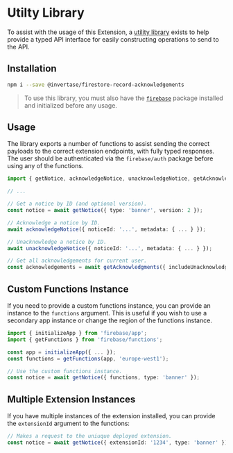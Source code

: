 # Utilty Library

To assist with the usage of this Extension, a [utility library](https://www.npmjs.com/package/@invertase/firestore-record-acknowledgements) exists
to help provide a typed API interface for easily constructing operations to send to the API.

## Installation

```bash
npm i --save @invertase/firestore-record-acknowledgements
```

> To use this library, you must also have the [`firebase`](https://www.npmjs.com/package/firebase) package installed and initialized before any usage.

## Usage

The library exports a number of functions to assist sending the correct payloads to the correct extension endpoints, with fully typed responses.
The user should be authenticated via the `firebase/auth` package before using any of the functions.

```ts
import { getNotice, acknowledgeNotice, unacknowledgeNotice, getAcknowledgments } from '@invertase/firestore-record-acknowledgements';

// ...

// Get a notice by ID (and optional version).
const notice = await getNotice({ type: 'banner', version: 2 });

// Acknowledge a notice by ID.
await acknowledgeNotice({ noticeId: '...', metadata: { ... } });

// Unacknowledge a notice by ID.
await unacknowledgeNotice({ noticeId: '...', metadata: { ... } });

// Get all acknowledgements for current user.
const acknowledgements = await getAcknowledgments({ includeUnacknowledgments: true });
```

## Custom Functions Instance

If you need to provide a custom functions instance, you can provide an instance to the `functions` argument. This
is useful if you wish to use a secondary app instance or change the region of the functions instance.

```ts
import { initializeApp } from 'firebase/app';
import { getFunctions } from 'firebase/functions';

const app = initializeApp({ ... });
const functions = getFunctions(app, 'europe-west1');

// Use the custom functions instance.
const notice = await getNotice({ functions, type: 'banner' });
```

## Multiple Extension Instances

If you have multiple instances of the extension installed, you can provide the `extensionId` argument to the functions:

```ts
// Makes a request to the uniuque deployed extension.
const notice = await getNotice({ extensionId: '1234', type: 'banner' });
```
